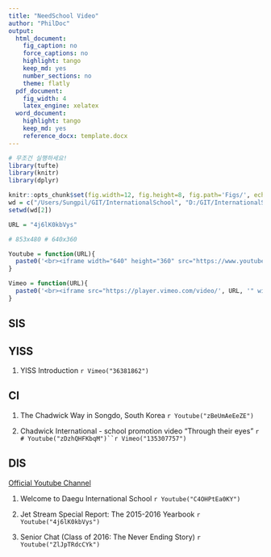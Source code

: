 ```yaml
---
title: "NeedSchool Video"
author: "PhilDoc"
output:
  html_document:
    fig_caption: no
    force_captions: no
    highlight: tango
    keep_md: yes
    number_sections: no
    theme: flatly
  pdf_document:
    fig_width: 4
    latex_engine: xelatex
  word_document:
    highlight: tango
    keep_md: yes
    reference_docx: template.docx
---
```

  

```r
# 무조건 실행하세요!
library(tufte)
library(knitr)
library(dplyr)

knitr::opts_chunk$set(fig.width=12, fig.height=8, fig.path='Figs/', echo=FALSE, warning=FALSE, message=FALSE)
wd = c("/Users/Sungpil/GIT/InternationalSchool", "D:/GIT/InternationalSchool")
setwd(wd[2])
```

```r
URL = "4j6lK0kbVys"

# 853x480 # 640x360

Youtube = function(URL){
  paste0('<br><iframe width="640" height="360" src="https://www.youtube.com/embed/', URL, '" frameborder="0" allowfullscreen></iframe>')
} 

Vimeo = function(URL){
  paste0('<br><iframe src="https://player.vimeo.com/video/', URL, '" width="640" height="360" frameborder="0" webkitallowfullscreen mozallowfullscreen allowfullscreen></iframe>')
}
```

## SIS


## YISS
1. YISS Introduction
`r Vimeo("36381862")`

## CI 
1. The Chadwick Way in Songdo, South Korea
`r Youtube("zBeUmAeEeZE")`

1. Chadwick International - school promotion video "Through their eyes" 
`r # Youtube("zDzhQHFKbqM")``r Vimeo("135307757")`

## DIS 

[Official Youtube Channel](https://www.youtube.com/channel/UCKTaTJz_KW_AWJeER5wK0mA/featured)

1. Welcome to Daegu International School
`r Youtube("C4OHPtEa0KY")`

1. Jet Stream Special Report: The 2015-2016 Yearbook
`r Youtube("4j6lK0kbVys")`

1. Senior Chat (Class of 2016: The Never Ending Story)
`r Youtube("ZlJpTRdcCYk")`

